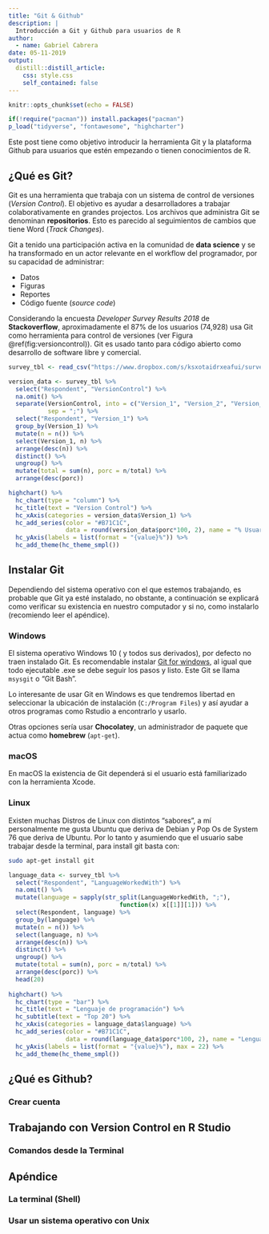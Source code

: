 ```yaml
---
title: "Git & Github"
description: |
  Introducción a Git y Github para usuarios de R 
author:
  - name: Gabriel Cabrera
date: 05-11-2019
output:
  distill::distill_article:
    css: style.css
    self_contained: false
---
```

 
```r
knitr::opts_chunk$set(echo = FALSE)
```
  
```r
if(!require("pacman")) install.packages("pacman")
p_load("tidyverse", "fontawesome", "highcharter")
```


Este post tiene como objetivo introducir la herramienta Git y la plataforma Github para usuarios que estén empezando o tienen conocimientos de R.  

## ¿Qué es Git?

Git es una herramienta que trabaja con un sistema de control de versiones (*Version Control*). El objetivo es ayudar a desarrolladores a trabajar colaborativamente en grandes projectos. Los archivos que administra Git se denominan **repositorios**. Esto es parecido al seguimientos de cambios que tiene Word (*Track Changes*). 

Git a tenido una participación activa en la comunidad de **data science** y se ha transformado en un actor relevante en el workflow del programador, por su capacidad de administrar:

- Datos
- Figuras
- Reportes
- Código fuente (*source code*)

Considerando la encuesta *Developer Survey Results 2018* de **Stackoverflow**, aproximadamente el 87% de los usuarios (74,928) usa Git como herramienta para control de versiones (ver Figura \@ref(fig:versioncontrol)). Git es usado tanto para código abierto como desarrollo de
software libre y comercial. 

```r
survey_tbl <- read_csv("https://www.dropbox.com/s/ksxotaidrxeafui/survey_results_public.csv?dl=1") 
```

```r
version_data <- survey_tbl %>% 
  select("Respondent", "VersionControl") %>% 
  na.omit() %>% 
  separate(VersionControl, into = c("Version_1", "Version_2", "Version_3"), 
           sep = ";") %>% 
  select("Respondent", "Version_1") %>% 
  group_by(Version_1) %>% 
  mutate(n = n()) %>%
  select(Version_1, n) %>% 
  arrange(desc(n)) %>% 
  distinct() %>%  
  ungroup() %>% 
  mutate(total = sum(n), porc = n/total) %>%
  arrange(desc(porc))
```

```r
highchart() %>% 
  hc_chart(type = "column") %>% 
  hc_title(text = "Version Control") %>% 
  hc_xAxis(categories = version_data$Version_1) %>% 
  hc_add_series(color = "#B71C1C",
                data = round(version_data$porc*100, 2), name = "% Usuarios") %>% 
  hc_yAxis(labels = list(format = "{value}%")) %>% 
  hc_add_theme(hc_theme_smpl())
```

## Instalar Git

Dependiendo del sistema operativo con el que estemos trabajando, es probable 
que Git ya esté instalado, no obstante, a continuación se explicará como
verificar su existencia en nuestro computador y si no, como instalarlo 
(recomiendo leer el apéndice). 

### Windows

El sistema operativo Windows 10 ( y todos sus derivados), por defecto no traen
instalado Git. Es recomendable instalar [Git for windows](https://gitforwindows.org/),
al igual que todo ejecutable .exe se debe seguir los pasos y listo. Este Git 
se llama `msysgit` o "Git Bash".

Lo interesante de usar Git en Windows es que tendremos libertad en seleccionar la
ubicación de instalación (`C:/Program Files`) y así ayudar a otros programas como 
Rstudio a encontrarlo y usarlo.

Otras opciones sería usar **Chocolatey**, un administrador de paquete  que 
actua como **homebrew** (`apt-get`).

### macOS

En macOS la existencia de Git dependerá si el usuario está familiarizado con 
la herramienta Xcode. 



### Linux

Existen muchas Distros de Linux con distintos "sabores", a mí personalmente me gusta Ubuntu que deriva de Debian y Pop Os de System 76 que deriva de Ubuntu. Por lo tanto y asumiendo que 
el usuario sabe trabajar desde la terminal, para install git basta con:

```bash
sudo apt-get install git
```


```r
language_data <- survey_tbl %>%
  select("Respondent", "LanguageWorkedWith") %>% 
  na.omit() %>% 
  mutate(language = sapply(str_split(LanguageWorkedWith, ";"),
                               function(x) x[[1]][1])) %>%
  select(Respondent, language) %>% 
  group_by(language) %>% 
  mutate(n = n()) %>%
  select(language, n) %>% 
  arrange(desc(n)) %>% 
  distinct() %>% 
  ungroup() %>% 
  mutate(total = sum(n), porc = n/total) %>%
  arrange(desc(porc)) %>% 
  head(20)
  
highchart() %>% 
  hc_chart(type = "bar") %>% 
  hc_title(text = "Lenguaje de programación") %>% 
  hc_subtitle(text = "Top 20") %>% 
  hc_xAxis(categories = language_data$language) %>% 
  hc_add_series(color = "#B71C1C",
                data = round(language_data$porc*100, 2), name = "Lenguaje") %>% 
  hc_yAxis(labels = list(format = "{value}%"), max = 22) %>% 
  hc_add_theme(hc_theme_smpl())
```

## ¿Qué es Github?

### Crear cuenta 

## Trabajando con Version Control en R Studio

### Comandos desde la Terminal

## Apéndice

### La terminal (Shell)

### Usar un sistema operativo con Unix 

